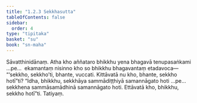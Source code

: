 ```yaml
---
title: "1.2.3 Sekkhasutta"
tableOfContents: false
sidebar:
  order: 4
type: "tipitaka"
basket: "su"
book: "sn-maha"
---
```



<DynamicBreadcrumb />

<Division number="13" book="sn-maha" bookNo="14" page="12">

<Paragraph number="67" book="sn-maha">
Sāvatthinidānaṃ. Atha kho aññataro bhikkhu yena bhagavā tenupasaṅkami …pe…  ekamantaṃ nisinno kho so bhikkhu bhagavantaṃ etadavoca—  “‘sekkho, sekkho’ti, bhante, vuccati. Kittāvatā nu kho, bhante, sekkho hotī”ti?
</Paragraph>

<Paragraph number="68" book="sn-maha">
“Idha, bhikkhu, sekkhāya sammādiṭṭhiyā samannāgato hoti …pe…  sekkhena sammāsamādhinā samannāgato hoti. Ettāvatā kho, bhikkhu, sekkho hotī”ti.

</Paragraph>
</Division>

<Paragraph number="69" type="center" book="sn-maha">
Tatiyaṃ.
</Paragraph>